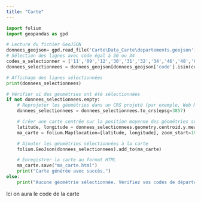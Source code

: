 ```yaml
---
title: "Carte"
---
```

```python
import folium
import geopandas as gpd

# Lecture du fichier GeoJSON
donnees_geojson= gpd.read_file('Carte\Data_Carte\departements.geojson')
# Sélection des lignes avec code égal à 30 ou 34
codes_a_selectionner = ['11','09','12','30','31','32','34','46','48','65','66','81','82']
donnees_selectionnees = donnees_geojson[donnees_geojson['code'].isin(codes_a_selectionner)]

# Affichage des lignes sélectionnées
print(donnees_selectionnees)

# Vérifier si des géométries ont été sélectionnées
if not donnees_selectionnees.empty:
    # Reprojeter les géométries dans un CRS projeté (par exemple, Web Mercator)
    donnees_selectionnees = donnees_selectionnees.to_crs(epsg=3857)

    # Créer une carte centrée sur la position moyenne des géométries sélectionnées
    latitude, longitude = donnees_selectionnees.geometry.centroid.y.mean(), donnees_selectionnees.geometry.centroid.x.mean()
    ma_carte = folium.Map(location=[latitude, longitude], zoom_start=10)

    # Ajouter les géométries sélectionnées à la carte
    folium.GeoJson(donnees_selectionnees).add_to(ma_carte)

    # Enregistrer la carte au format HTML
    ma_carte.save("ma_carte.html")
    print("Carte générée avec succès.")
else:
    print("Aucune géométrie sélectionnée. Vérifiez vos codes de département.")
```

Ici on aura le code de la carte
